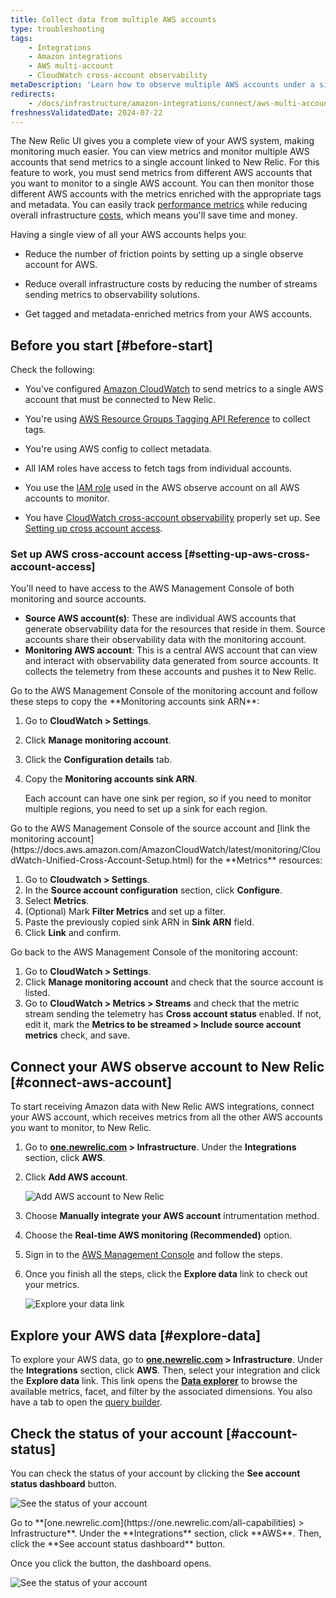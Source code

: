 ```yaml
---
title: Collect data from multiple AWS accounts
type: troubleshooting
tags:
    - Integrations
    - Amazon integrations
    - AWS multi-account
    - CloudWatch cross-account observability
metaDescription: 'Learn how to observe multiple AWS accounts under a single account on the New Relic user interface.'
redirects:
    - /docs/infrastructure/amazon-integrations/connect/aws-multi-account
freshnessValidatedDate: 2024-07-22
---
```


The New Relic UI gives you a complete view of your AWS system, making monitoring much easier. You can view metrics and monitor multiple AWS accounts that send metrics to a single account linked to New Relic. For this feature to work, you must send metrics from different AWS accounts that you want to monitor to a single AWS account. You can then monitor those different AWS accounts with the metrics enriched with the appropriate tags and metadata. You can easily track [performance metrics](/docs/data-apis/understand-data/new-relic-data-types/) while reducing overall infrastructure [costs](/docs/accounts/accounts-billing/new-relic-one-pricing-billing/data-ingest-billing/), which means you'll save time and money.

Having a single view of all your AWS accounts helps you:

* Reduce the number of friction points by setting up a single observe account for AWS.

* Reduce overall infrastructure costs by reducing the number of streams sending metrics to observability solutions.

* Get tagged and metadata-enriched metrics from your AWS accounts.

## Before you start [#before-start]

Check the following:

* You've configured [Amazon CloudWatch](https://aws.amazon.com/cloudwatch/) to send metrics to a single AWS account that must be connected to New Relic.

* You're using [AWS Resource Groups Tagging API Reference](https://docs.aws.amazon.com/resourcegroupstagging/latest/APIReference/overview.html) to collect tags.

* You're using AWS config to collect metadata.

* All IAM roles have access to fetch tags from individual accounts.

* You use the [IAM role](https://docs.aws.amazon.com/IAM/latest/UserGuide/id_roles.html) used in the AWS observe account on all AWS accounts to monitor.

* You have [CloudWatch cross-account observability](https://docs.aws.amazon.com/AmazonCloudWatch/latest/monitoring/CloudWatch-Unified-Cross-Account.html) properly set up. See [Setting up cross account access](#setting-up-aws-cross-account-access).

### Set up AWS cross-account access [#setting-up-aws-cross-account-access]

You'll need to have access to the AWS Management Console of both monitoring and source accounts.

* **Source AWS account(s)**: These are individual AWS accounts that generate observability data for the resources that reside in them. Source accounts share their observability data with the monitoring account.
* **Monitoring AWS account**: This is a central AWS account that can view and interact with observability data generated from source accounts. It collects the telemetry from these accounts and pushes it to New Relic.

<Steps>

<Step>
Go to the AWS Management Console of the monitoring account and follow these steps to copy the <DNT>**Monitoring accounts sink ARN**</DNT>:

1. Go to <DNT>**CloudWatch > Settings**</DNT>.
2. Click <DNT>**Manage monitoring account**</DNT>.
3. Click the <DNT>**Configuration details**</DNT> tab.
4. Copy the <DNT>**Monitoring accounts sink ARN**</DNT>.

    <Callout variant="important">
        Each account can have one sink per region, so if you need to monitor multiple regions, you need to set up a sink for each region.
    </Callout>
</Step>

<Step>
Go to the AWS Management Console of the source account and [link the monitoring account](https://docs.aws.amazon.com/AmazonCloudWatch/latest/monitoring/CloudWatch-Unified-Cross-Account-Setup.html) for the <DNT>**Metrics**</DNT> resources:

1. Go to <DNT>**Cloudwatch > Settings**</DNT>.
2. In the <DNT>**Source account configuration**</DNT> section, click <DNT>**Configure**</DNT>.
3. Select <DNT>**Metrics**</DNT>.
4. (Optional) Mark <DNT>**Filter Metrics**</DNT> and set up a filter.
5. Paste the previously copied sink ARN in <DNT>**Sink ARN**</DNT> field.
6. Click <DNT>**Link**</DNT> and confirm.
</Step>

<Step>
Go back to the AWS Management Console of the monitoring account:

1. Go to <DNT>**CloudWatch > Settings**</DNT>.
2. Click <DNT>**Manage monitoring account**</DNT> and check that the source account is listed.
3. Go to <DNT>**CloudWatch > Metrics > Streams**</DNT> and check that the metric stream sending the telemetry has <DNT>**Cross account status**</DNT> enabled. If not, edit it, mark the <DNT>**Metrics to be streamed > Include source account metrics**</DNT> check, and save.
</Step>

</Steps>

## Connect your AWS observe account to New Relic [#connect-aws-account]

To start receiving Amazon data with New Relic AWS integrations, connect your AWS account, which receives metrics from all the other AWS accounts you want to monitor, to New Relic.

1. Go to <DNT>**[one.newrelic.com](https://one.newrelic.com/all-capabilities) > Infrastructure**</DNT>. Under the <DNT>**Integrations**</DNT> section, click <DNT>**AWS**</DNT>.

2. Click <DNT>**Add AWS account**</DNT>.

   <img
     title="Add AWS account to New Relic"
     alt="Add AWS account to New Relic"
     src="/images/infrastructure_screenshot-crop_aws-add-account.webp"
   />

3. Choose <DNT>**Manually integrate your AWS account**</DNT> intrumentation method.

4. Choose the <DNT>**Real-time AWS monitoring (Recommended)**</DNT> option.

5. Sign in to the [AWS Management Console](https://aws.amazon.com/console/) and follow the steps.

6. Once you finish all the steps, click the <DNT>**Explore data**</DNT> link to check out your metrics.

   <img
     title="Explore your data link"
     alt="Explore your data link"
     src="/images/infrastructure_screenshot-crop_aws-explore-data-link.webp"
   />

## Explore your AWS data [#explore-data]

To explore your AWS data, go to <DNT>**[one.newrelic.com](https://one.newrelic.com/all-capabilities) > Infrastructure**</DNT>. Under the <DNT>**Integrations**</DNT> section, click <DNT>**AWS**</DNT>. Then, select your integration and click the <DNT>**Explore data**</DNT> link. This link opens the <DNT>[**Data explorer**](/docs/query-your-data/explore-query-data/browse-data/introduction-data-explorer/)</DNT> to browse the available metrics, facet, and filter by the associated dimensions. You also have a tab to open the [query builder](/docs/telemetry-data-platform/get-data/apis/query-metric-data-type/).

## Check the status of your account [#account-status]

You can check the status of your account by clicking the <DNT>**See account status dashboard**</DNT> button.

<img
  title="See the status of your account"
  alt="See the status of your account"
  src="/images/infrastructure_screenshot-crop_aws-see-account-status-dashboard.webp"
/>

<figcaption>
  Go to <DNT>**[one.newrelic.com](https://one.newrelic.com/all-capabilities) > Infrastructure**</DNT>. Under the <DNT>**Integrations**</DNT> section, click <DNT>**AWS**</DNT>. Then, click the <DNT>**See account status dashboard**</DNT> button.
</figcaption>

Once you click the button, the dashboard opens.

<img
  title="See the status of your account"
  alt="See the status of your account"
  src="/images/infrastructure_screenshot-crop_aws-account-status-dashboard.webp"
/>
